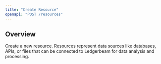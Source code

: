```yaml
---
title: "Create Resource"
openapi: "POST /resources"
---
```


## Overview

Create a new resource. Resources represent data sources like databases, APIs, or files that can be connected to Ledgerbeam for data analysis and processing.
